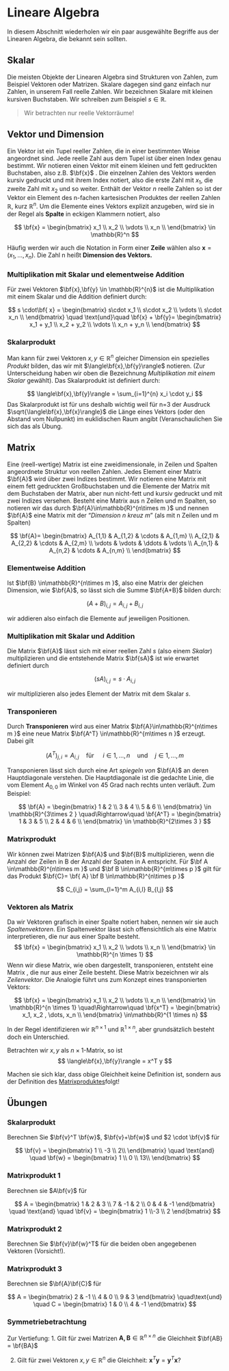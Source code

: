# Lineare Algebra

In diesem Abschnitt wiederholen wir ein paar ausgewählte Begriffe aus der Linearen Algebra, die bekannt sein sollten.  

## Skalar

Die meisten Objekte der Linearen Algebra sind Strukturen von Zahlen, zum Beispiel Vektoren oder Matrizen. Skalare dagegen sind ganz einfach nur Zahlen, in unserem Fall reelle Zahlen. Wir bezeichnen Skalare mit kleinen kursiven Buchstaben. Wir schreiben zum Beispiel $s \in \mathbb{R}.$

> Wir betrachten nur reelle Vektorräume! 

## Vektor und Dimension

Ein Vektor ist ein Tupel reeller Zahlen, die in einer bestimmten Weise angeordnet sind. Jede reelle Zahl aus dem Tupel ist über einen Index genau bestimmt. Wir notieren einen Vektor mit einem kleinen und fett gedruckten Buchstaben, also z.B. $\bf{x}$ . Die einzelnen Zahlen des Vektors werden kursiv gedruckt und mit ihrem Index notiert, also die erste Zahl mit $x_1$, die zweite Zahl mit $x_2$ und so weiter. Enthält der Vektor $n$ reelle Zahlen so ist der Vektor ein Element des n-fachen kartesischen Produktes der reellen Zahlen $\mathbb{R}$, kurz $\mathbb{R}^{n}$. Um die Elemente eines Vektors explizit anzugeben, wird sie in der Regel als **Spalte** in eckigen Klammern notiert, also

$$
\bf{x} = \begin{bmatrix}
x_1 \\
x_2 \\
\vdots \\
x_n \\
\end{bmatrix}
\in \mathbb{R}^n
$$

Häufig werden wir auch die Notation in Form einer **Zeile** wählen also  $\mathbf{x} = (x_1, \ldots, x_n)$. Die Zahl n heißt **Dimension des Vektors.**



### Multiplikation mit Skalar und elementweise Addition

Für zwei Vektoren  $\bf{x},\bf{y} \in \mathbb{R}^{n}$ ist die Multiplikation mit einem Skalar und die Addition definiert durch:

$$
s \cdot\bf{ x} = 
\begin{bmatrix}
s\cdot x_1 \\
s\cdot x_2 \\
\vdots \\
s\cdot x_n \\
\end{bmatrix}
\quad \text{und}\quad
\bf{x} + \bf{y}= 
\begin{bmatrix}
x_1 + y_1 \\
x_2 + y_2 \\
\vdots \\
x_n + y_n \\
\end{bmatrix}
$$



###  Skalarprodukt

Man kann für zwei Vektoren $x, y \in \mathbb{R}^{n}$ gleicher Dimension ein spezielles _Produkt_ bilden, das wir mit $\langle\bf{x},\bf{y}\rangle$ notieren. (Zur Unterscheidung haben wir oben die Bezeichnung _Multiplikation mit einem Skalar_ gewählt). Das Skalarprodukt ist definiert durch:

$$
\langle\bf{x},\bf{y}\rangle =  \sum_{i=1}^{n} x_i \cdot y_i
$$
Das Skalarprodukt ist für uns deshalb wichtig weil für n=3 der Ausdruck $\sqrt{\langle\bf{x},\bf{x}\rangle}$ die Länge eines Vektors (oder den Abstand vom Nullpunkt) im euklidischen Raum angibt (Veranschaulichen Sie sich das als Übung. 

## Matrix

Eine (reell-wertige) Matrix ist eine zweidimensionale, in Zeilen und Spalten angeordnete Struktur von reellen Zahlen. Jedes Element einer Matrix $\bf{A}$ wird über zwei Indizes bestimmt. Wir notieren eine Matrix mit einem fett gedruckten Großbuchstaben und die Elemente der Matrix mit dem Buchstaben der Matrix, aber nun nicht-fett und kursiv gedruckt und mit zwei Indizes versehen. Besteht eine Matrix aus n Zeilen und m Spalten, so notieren wir das durch $\bf{A}\in\mathbb{R}^{n\times m }$ und nennen $\bf{A}$ eine Matrix mit der "_Dimension n kreuz m_" (als mit n Zeilen und m Spalten)

$$
\bf{A}= 
\begin{bmatrix}
A_{1,1} & A_{1,2} & \cdots & A_{1,m}  \\
A_{2,1} & A_{2,2} & \cdots & A_{2,m}  \\
\vdots & \vdots & \ddots & \vdots \\
A_{n,1} & A_{n,2} & \cdots & A_{n,m}  \\
\end{bmatrix}
$$

### Elementweise Addition

Ist $\bf{B} \in\mathbb{R}^{n\times m }$, also eine Matrix der gleichen Dimension, wie $\bf{A}$, so lässt sich die Summe $\bf{A+B}$ bilden durch:

$$
(A+B)_{i,j} = A_{i,j} + B_{i,j}
$$

wir addieren also einfach die Elemente auf jeweiligen Positionen.

### Multiplikation mit Skalar und Addition

Die Matrix $\bf{A}$ lässt sich mit einer reellen Zahl $s$ (also einem _Skalar_) multiplizieren und die entstehende Matrix $\bf{sA}$ ist wie erwartet definiert durch

$$
(sA)_{i,j} = s \cdot A_{i,j}
$$

wir multiplizieren also jedes Element der Matrix mit dem Skalar $s$.

### Transponieren

Durch **Transponieren** wird aus einer Matrix $\bf{A}\in\mathbb{R}^{n\times m }$ eine neue Matrix $\bf{A^T} \in\mathbb{R}^{m\times n }$ erzeugt. Dabei gilt

$$
(A^T)_{j,i} = A_{i,j}  \quad \text{für } \quad i \in {1,...,n}  
\quad \text{und} \quad 
j \in {1,...,m}
$$

Transponieren lässt sich durch eine Art _spiegeln von_ $\bf{A}$ an deren Hauptdiagonale verstehen. Die Hauptdiagonale ist die gedachte Linie, die vom Element $A_{0,0}$ im Winkel von 45 Grad nach rechts unten verläuft. Zum Beispiel:

$$
\bf{A} = \begin{bmatrix}
1 & 2  \\
3 & 4  \\
5 & 6  \\
\end{bmatrix}  \in \mathbb{R}^{3\times 2 }
\quad\Rightarrow\quad
\bf{A^T} = \begin{bmatrix} 
1 & 3 & 5  \\
2 & 4  & 6 \\
\end{bmatrix}
\in \mathbb{R}^{2\times 3 }
$$

### Matrixprodukt

Wir können zwei Matrizen $\bf{A}$ und $\bf{B}$ multiplizieren, wenn die Anzahl der Zeilen in B der Anzahl der Spaten in A entspricht. Für $\bf A \in\mathbb{R}^{n\times m }$ und $\bf B \in\mathbb{R}^{m\times p }$ gilt für das Produkt $\bf{C}= \bf{ A} \bf B \in\mathbb{R}^{n\times p }$

$$
C_{i,j} = \sum_{l=1}^m  A_{i,l} B_{l,j}
$$

### Vektoren als Matrix

Da wir Vektoren grafisch in einer Spalte notiert haben, nennen wir sie auch _Spaltenvektoren_. Ein Spaltenvektor lässt sich offensichtlich als eine Matrix interpretieren, die nur aus einer Spalte besteht. 
$$
\bf{x} = 
\begin{bmatrix}
x_1 \\
x_2 \\
\vdots \\
x_n \\
\end{bmatrix}
\in \mathbb{R}^{n \times 1}
$$
Wenn wir diese Matrix, wie oben dargestellt, transponieren, entsteht eine Matrix , die nur aus einer Zeile besteht. Diese Matrix bezeichnen wir als *Zeilenvektor*. Die Analogie führt uns zum Konzept eines transponierten Vektors:

$$
\bf{x} = 
\begin{bmatrix}
x_1 \\
x_2 \\
\vdots \\
x_n \\
\end{bmatrix}
\in \mathbb{R}^{n \times 1}
\quad\Rightarrow\quad
\bf{x^T} =  
\begin{bmatrix}
x_1,  x_2 , \dots, x_n \\
\end{bmatrix}
\in\mathbb{R}^{1 \times n}
$$

In der Regel identifizieren wir $\mathbb{R}^{n \times 1}$ und $\mathbb{R}^{1 \times n}$, aber grundsätzlich besteht doch ein Unterschied.

Betrachten wir $x,y$ als $n \times 1$-Matrix, so ist
$$
\langle\bf{x},\bf{y}\rangle = x^T y
$$

Machen sie sich klar, dass obige Gleichheit keine Definition ist, sondern aus der Definition des [Matrixproduktes ](skalare-vektoren-und-matrizen.md#matrixprodukt-und-skalarprodukt)folgt!

## Übungen {#matrix-uebung}

### Skalarprodukt

Berechnen Sie $\bf{v}^T \bf{w}$, $\bf{v}+\bf{w}$ und $2 \cdot \bf{v}$ für

$$
\bf{v}    =   \begin{bmatrix}
1 \\
-3 \\
2\\
\end{bmatrix}
\quad \text{and} \quad 
\bf{w}    =   \begin{bmatrix}
1 \\
0 \\
13\\
\end{bmatrix}
$$

### Matrixprodukt 1

Berechnen sie $A\bf{v}$ für

$$
A = \begin{bmatrix} 
1 & 2 & 3 \\ 
7 & -1 & 2 \\ 
0 & 4 & -1
\end{bmatrix} 
\quad \text{and} \quad 
\bf{v} = \begin{bmatrix}
 1 \\-3 \\ 2 
\end{bmatrix}
$$



### Matrixprodukt 2 

Berechnen Sie $\bf{v}\bf{w}^T$ für die beiden oben angegebenen Vektoren (Vorsicht!).



### Matrixprodukt 3

Berechnen sie $\bf{A}\bf{C}$ für 

$$
A = \begin{bmatrix} 
2 & -1 \\ 
4 & 0 \\ 
9 & 3
\end{bmatrix}
\quad\text{und} \quad
C = \begin{bmatrix} 
1 & 0 \\ 
4 & -1 
\end{bmatrix}
$$

### Symmetriebetrachtung
Zur Vertiefung:
1. Gilt für zwei Matrizen $\mathbf{A,B}\in\mathbb{R}^{n\times n }$ die Gleichheit $\bf{AB} = \bf{BA}$

2. Gilt für zwei Vektoren  $x,y \in \mathbb{R}^n$ die Gleichheit: $\mathbf{x}^T \mathbf{y} = \mathbf{y}^T\mathbf{x}$?
